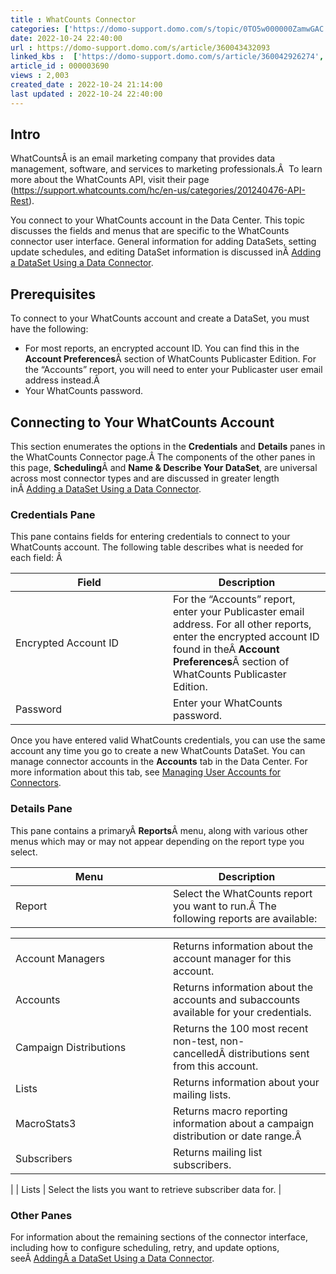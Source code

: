 ```yaml
---
title : WhatCounts Connector
categories: ['https://domo-support.domo.com/s/topic/0TO5w000000ZamwGAC']
date: 2022-10-24 22:40:00
url : https://domo-support.domo.com/s/article/360043432093
linked_kbs :  ['https://domo-support.domo.com/s/article/360042926274', 'https://domo-support.domo.com/s/knowledge-base', 'https://domo-support.domo.com/s/article/360042925494', 'https://domo-support.domo.com/s/article/360043429953', 'https://domo-support.domo.com/s/article/360042926054', 'https://domo-support.domo.com/s/article/360043432093', 'https://domo-support.domo.com/s/article/360043429933', 'https://domo-support.domo.com/s/article/360043429693', 'https://domo-support.domo.com/s/topic/0TO5w000000ZamwGAC', 'https://domo-support.domo.com/s/article/360043429913']
article_id : 000003690
views : 2,003
created_date : 2022-10-24 21:14:00
last updated : 2022-10-24 22:40:00
---
```




Intro
-----


WhatCountsÂ is an email marketing company that provides data management, software, and services to marketing professionals.Â  To learn more about the WhatCounts API, visit their page (<https://support.whatcounts.com/hc/en-us/categories/201240476-API-Rest>).


You connect to your WhatCounts account in the Data Center. This topic discusses the fields and menus that are specific to the WhatCounts connector user interface. General information for adding DataSets, setting update schedules, and editing DataSet information is discussed inÂ [Adding a DataSet Using a Data Connector](..\adding_a_dataset_using_a_connector\index.html "Adding a DataSet Using a Data Connector").


Prerequisites
-------------


To connect to your WhatCounts account and create a DataSet, you must have the following:



* For most reports, an encrypted account ID. You can find this in the **Account Preferences**Â section of WhatCounts Publicaster Edition. For the "Accounts" report, you will need to enter your Publicaster user email address instead.Â
* Your WhatCounts password.


Connecting to Your WhatCounts Account
-------------------------------------


This section enumerates the options in the **Credentials** and **Details** panes in the WhatCounts Connector page.Â The components of the other panes in this page, **Scheduling**Â and **Name & Describe Your DataSet**, are universal across most connector types and are discussed in greater length inÂ [Adding a DataSet Using a Data Connector](..\adding_a_dataset_using_a_connector\index.html "Adding a DataSet Using a Data Connector").


### Credentials Pane


This pane contains fields for entering credentials to connect to your WhatCounts account. The following table describes what is needed for each field: Â 




| Field | Description |
| --- | --- |
| Encrypted Account ID | For the "Accounts" report, enter your Publicaster email address. For all other reports, enter the encrypted account ID found in theÂ **Account Preferences**Â section of WhatCounts Publicaster Edition. |
| Password | Enter your WhatCounts password. |


Once you have entered valid WhatCounts credentials, you can use the same account any time you go to create a new WhatCounts DataSet. You can manage connector accounts in the **Accounts** tab in the Data Center. For more information about this tab, see [Managing User Accounts for Connectors](..\managing_user_accounts_for_connectors\index.html "Managing User Accounts for Connectors").


### Details Pane


This pane contains a primaryÂ **Reports**Â menu, along with various other menus which may or may not appear depending on the report type you select.




| Menu | Description |
| --- | --- |
| Report | Select the WhatCounts report you want to run.Â The following reports are available:

|  |  |
| --- | --- |
| Account Managers | Returns information about the account manager for this account. |
| Accounts | Returns information about the accounts and subaccounts available for your credentials. |
| Campaign Distributions | Returns the 100 most recent non-test, non-cancelledÂ distributions sent from this account. |
| Lists | Returns information about your mailing lists. |
| MacroStats3 | Returns macro reporting information about a campaign distribution or date range.Â  |
| Subscribers | Returns mailing list subscribers. |

 |
| Lists | Select the lists you want to retrieve subscriber data for. |


### Other Panes


For information about the remaining sections of the connector interface, including how to configure scheduling, retry, and update options, seeÂ [AddingÂ a DataSet Using a Data Connector](..\adding_a_dataset_using_a_connector\index.html "Adding a DataSet Using a Data Connector").